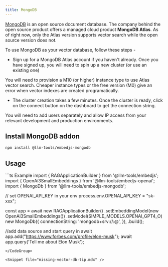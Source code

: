 ```yaml
---
title: MongoDB
---
```


[MongoDB](https://www.mongodb.com/products/platform/atlas-vector-search) is an open source document database.
The company behind the open source product offers a managed cloud product **MongoDB Atlas**.
As of right now, only the Atlas version supports vector search while the open source version does not.

To use MongoDB as your vector database, follow these steps -

-   Sign up for a MongoDB Atlas account if you haven't already. Once you have signed up, you will need to spin up a new cluster (or use an existing one)

<Note>
You will need to provision a M10 (or higher) instance type to use Atlas vector search. Cheaper instance types or the free version (M0) give an error when vector indexes are created programatically.
</Note>

-   The cluster creation takes a few minutes. Once the cluster is ready, click on the connect button on the dashboard to get the connection string.

<Note>
You will need to add users separately and allow IP access from your relevant development and production environments.
</Note>

## Install MongoDB addon

```bash
npm install @llm-tools/embedjs-mongodb
```

## Usage
<CodeGroup>
```ts Example
import { RAGApplicationBuilder } from '@llm-tools/embedjs';
import { OpenAi3SmallEmbeddings } from '@llm-tools/embedjs-openai';
import { MongoDb } from '@llm-tools/embedjs-mongodb';

// set OPENAI_API_KEY in your env
process.env.OPENAI_API_KEY = "sk-xxx";

const app = await new RAGApplicationBuilder()
.setEmbeddingModel(new OpenAi3SmallEmbeddings())
.setModel(SIMPLE_MODELS.OPENAI_GPT4_O)
new MongoDb({
    connectionString: 'mongodb+srv://<username>:<password>@<url>',
}),
.build();

//add data source and start query in
await app.add("https://www.forbes.com/profile/elon-musk");
await app.query('Tell me about Elon Musk');
```
</CodeGroup>

<Snippet file="missing-vector-db-tip.mdx" />
